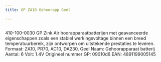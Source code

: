 ```yaml
---
title: GP ZA10 Gehoorapp Geel

---
```



<Image src={imageProduct} width={imageProduct.width} alt="" />


410-100-0030
GP Zink Air hoorapparaatbatterijen met geavanceerde eigenschappen zoals een stabiel werkingsvoltage binnen een breed temperatuurbereik, zijn ontworpen om uitstekende prestaties te leveren.
Formaat: ZA10, PR70, AC10, DA230, Geel
Naam: Gehoorapparaat batterij
Aantal: 6
Volt: 1.4V
Origineel nummer GP: 09010d6
EAN: 4891199005145
